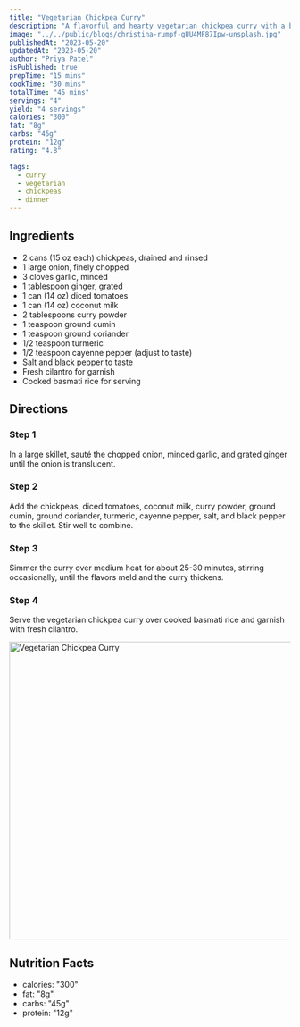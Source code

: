 ```yaml
---
title: "Vegetarian Chickpea Curry"
description: "A flavorful and hearty vegetarian chickpea curry with a blend of aromatic spices."
image: "../../public/blogs/christina-rumpf-gUU4MF87Ipw-unsplash.jpg"
publishedAt: "2023-05-20"
updatedAt: "2023-05-20"
author: "Priya Patel"
isPublished: true
prepTime: "15 mins"
cookTime: "30 mins"
totalTime: "45 mins"
servings: "4"
yield: "4 servings"
calories: "300"
fat: "8g"
carbs: "45g"
protein: "12g"
rating: "4.8"

tags:
  - curry
  - vegetarian
  - chickpeas
  - dinner
---
```


## Ingredients

- 2 cans (15 oz each) chickpeas, drained and rinsed
- 1 large onion, finely chopped
- 3 cloves garlic, minced
- 1 tablespoon ginger, grated
- 1 can (14 oz) diced tomatoes
- 1 can (14 oz) coconut milk
- 2 tablespoons curry powder
- 1 teaspoon ground cumin
- 1 teaspoon ground coriander
- 1/2 teaspoon turmeric
- 1/2 teaspoon cayenne pepper (adjust to taste)
- Salt and black pepper to taste
- Fresh cilantro for garnish
- Cooked basmati rice for serving

## Directions

### Step 1

In a large skillet, sauté the chopped onion, minced garlic, and grated ginger until the onion is translucent.

### Step 2

Add the chickpeas, diced tomatoes, coconut milk, curry powder, ground cumin, ground coriander, turmeric, cayenne pepper, salt, and black pepper to the skillet. Stir well to combine.

### Step 3

Simmer the curry over medium heat for about 25-30 minutes, stirring occasionally, until the flavors meld and the curry thickens.

### Step 4

Serve the vegetarian chickpea curry over cooked basmati rice and garnish with fresh cilantro.

<Image
  src="/blogs/christina-rumpf-gUU4MF87Ipw-unsplash.jpg"
  width="800"
  height="533"
  alt="Vegetarian Chickpea Curry"
  sizes="100vw"
/>

## Nutrition Facts

- calories: "300"
- fat: "8g"
- carbs: "45g"
- protein: "12g"
